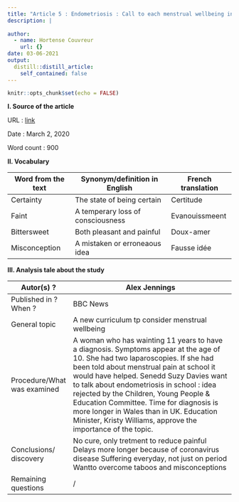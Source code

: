 ```yaml
---
title: "Article 5 : Endometriosis : Call to each menstrual wellbeing in Wales"
description: |
  
author:
  - name: Hortense Couvreur
    url: {}
date: 03-06-2021
output:
  distill::distill_article:
    self_contained: false
---
```


```r
knitr::opts_chunk$set(echo = FALSE)
```

**I. Source of the article**

URL : [link](https://www.bbc.com/news/uk-wales-55904381)

Date : March 2, 2020

Word count : 900

**II. Vocabulary**

| **Word from the text** | **Synonym/definition in English** | **French translation** |
|------------------------|-----------------------------------|------------------------|
| Certainty              | The state of being certain        | Certitude              |
| Faint                  | A temperary loss of consciousness | Evanouissmeent         |
| Bittersweet            | Both pleasant and painful         | Doux-amer              |
| Misconception          | A mistaken or erroneaous idea     | Fausse idée            |

**III. Analysis tale about the study**

| Autor(s) ?                   | Alex Jennings                                                                                                                                                                                                                                                                                                                                                                                                                                                         |
|------------------------------|-----------------------------------------------------------------------------------------------------------------------------------------------------------------------------------------------------------------------------------------------------------------------------------------------------------------------------------------------------------------------------------------------------------------------------------------------------------------------|
| Published in ? When ?        | BBC News                                                                                                                                                                                                                                                                                                                                                                                                                                                              |
| General topic                | A new curriculum tp consider menstrual wellbeing                                                                                                                                                                                                                                                                                                                                                                                                                      |
| Procedure/What was examined  | A woman who has wainting 11 years to have a diagnosis. Symptoms appear at the age of 10. She had two laparoscopies.  If she had been told about menstrual pain at school it would have helped.  Senedd Suzy Davies want to talk about endometriosis in school : idea rejected by the Children, Young People & Education Committee.  Time for diagnosis is more longer in Wales than in UK.  Education Minister, Kristy Williams, approve the importance of the topic. |
| Conclusions/ discovery       | No cure, only tretment to reduce painful  Delays more longer because of coronavirus disease  Suffering everyday, not just on period  Wantto overcome taboos and misconceptions                                                                                                                                                                                                                                                                                        |
| Remaining questions          | /                                                                                                                                                                                                                                                                                                                                                                                                                                                                     |
